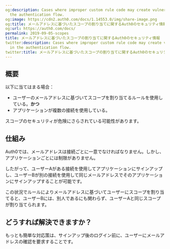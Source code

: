 ```yaml
---
og:description: Cases where improper custom rule code may create vulnerabilities in
  the authentication flow.
og:image: https://cdn2.auth0.com/docs/1.14553.0/img/share-image.png
og:title: メールアドレスに基づいたスコープの割り当てに関するAuth0のセキュリティ情報
og:url: https://auth0.com/docs/
permalink: 2019-09-05-scopes
title: メールアドレスに基づいたスコープの割り当てに関するAuth0のセキュリティ情報
twitter:description: Cases where improper custom rule code may create vulnerabilities
  in the authentication flow.
twitter:title: メールアドレスに基づいたスコープの割り当てに関するAuth0のセキュリティ情報
---
```


## 概要

以下に当てはまる場合：

* ユーザーのメールアドレスに基づいてスコープを割り当てるルールを使用している。**かつ**
* アプリケーションが複数の接続を使用している。

スコープのセキュリティが危険にさらされている可能性があります。

## 仕組み

Auth0では、メールアドレスは接続ごとに一意でなければなりません。しかし、アプリケーションごとには制限がありません。

したがって、ユーザーAがある接続を使用してアプリケーションにサインアップし、ユーザーBが別の接続を使用して同じメールアドレスでそのアプリケーションにサインアップすることが可能です。

この状況でルールによりメールアドレスに基づいてユーザーにスコープを割り当てると、ユーザーBには、別人であるにも関わらず、ユーザーAと同じスコープが割り当てられます。

## どうすれば解決できますか？

もっとも簡単な対応策は、サインアップ後のログイン前に、ユーザーにメールアドレスの確認を要求することです。